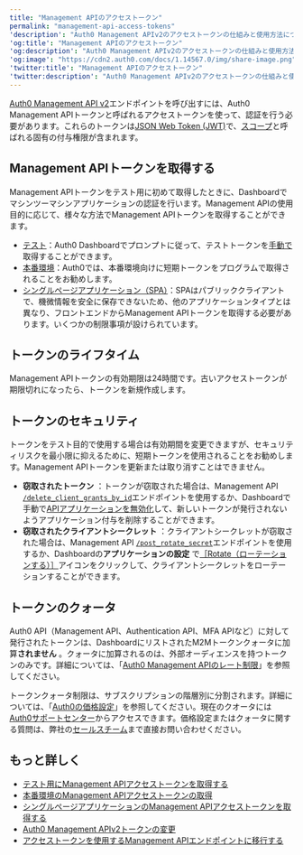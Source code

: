 ```yaml
---
title: "Management APIのアクセストークン"
permalink: "management-api-access-tokens"
'description': "Auth0 Management APIv2のアクセストークンの仕組みと使用方法について説明します。"
'og:title': "Management APIのアクセストークン"
'og:description': "Auth0 Management APIv2のアクセストークンの仕組みと使用方法について説明します。"
'og:image': "https://cdn2.auth0.com/docs/1.14567.0/img/share-image.png"
'twitter:title': "Management APIのアクセストークン"
'twitter:description': "Auth0 Management APIv2のアクセストークンの仕組みと使用方法について説明します。"
---
```


[Auth0 Management API v2](/docs/ja-jp/api/management/v2)エンドポイントを呼び出すには、Auth0 <Tooltip data-tooltip-id="react-containers-DefinitionTooltip-0" href="/docs/ja-jp/glossary?term=management-api" tip="Management API: 顧客が管理タスクを実行できるようにするための製品。" cta="用語集の表示">Management API</Tooltip>トークンと呼ばれるアクセストークンを使って、認証を行う必要があります。これらのトークンは[JSON Web Token (JWT)](/docs/ja-jp/secure/tokens/json-web-tokens)で、[スコープ](/docs/ja-jp/get-started/apis/scopes/api-scopes)と呼ばれる固有の付与権限が含まれます。

## Management APIトークンを取得する

Management APIトークンをテスト用に初めて取得したときに、Dashboardでマシンツーマシンアプリケーションの認証を行います。Management APIの使用目的に応じて、様々な方法でManagement APIトークンを取得することができます。

* [テスト](/docs/ja-jp/secure/tokens/access-tokens/management-api-access-tokens/get-management-api-access-tokens-for-testing)：<Tooltip data-tooltip-id="react-containers-DefinitionTooltip-0" href="/docs/ja-jp/glossary?term=auth0-dashboard" tip="Auth0 Dashboard: サービスを構成するためのAuth0の主製品。" cta="用語集の表示">Auth0 Dashboard</Tooltip>でプロンプトに従って、テストトークンを[手動で](https://manage.auth0.com/#/apis/management/explorer)取得することができます。
* [本番環境](/docs/ja-jp/secure/tokens/access-tokens/management-api-access-tokens/get-management-api-access-tokens-for-production)：Auth0では、本番環境向けに短期トークンをプログラムで取得されることをお勧めします。
* [シングルページアプリケーション（SPA）](/docs/ja-jp/secure/tokens/access-tokens/management-api-access-tokens/get-management-api-tokens-for-single-page-applications)：SPAはパブリッククライアントで、機微情報を安全に保存できないため、他のアプリケーションタイプとは異なり、フロントエンドからManagement APIトークンを取得する必要があります。いくつかの制限事項が設けられています。

## トークンのライフタイム

Management APIトークンの有効期限は24時間です。古いアクセストークンが期限切れになったら、トークンを新規作成します。

## トークンのセキュリティ

トークンをテスト目的で使用する場合は有効期間を変更できますが、セキュリティリスクを最小限に抑えるために、短期トークンを使用されることをお勧めします。Management APIトークンを更新または取り消すことはできません。

* **窃取されたトークン** ：トークンが窃取された場合は、Management API [`/delete_client_grants_by_id`](/docs/ja-jp/api/management/v2#!/Client_Grants/delete_client_grants_by_id)エンドポイントを使用するか、Dashboardで手動で[APIアプリケーションを無効化](https://manage.auth0.com/#/apis/management/authorized-applications)して、新しいトークンが発行されないようアプリケーション付与を削除することができます。
* **窃取されたクライアントシークレット** ：クライアントシークレットが窃取された場合は、Management API [`/post_rotate_secret`](/docs/ja-jp/api/management/v2#!/Clients/post_rotate_secret)エンドポイントを使用するか、Dashboardの**アプリケーションの設定** で[［Rotate（ローテーションする）］](https://manage.auth0.com/#/applications/{yourClientId}/settings)アイコンをクリックして、クライアントシークレットをローテーションすることができます。

## トークンのクォータ

Auth0 API（Management API、Authentication API、<Tooltip data-tooltip-id="react-containers-DefinitionTooltip-0" href="/docs/ja-jp/glossary?term=multifactor-authentication" tip="多要素認証（MFA）: ユーザー名とパスワードに加えて、SMS経由のコードなどの要素を使用するユーザー認証プロセス。" cta="用語集の表示">MFA</Tooltip> APIなど）に対して発行されたトークンは、DashboardにリストされたM2Mトークンクォータに加算**されません** 。クォータに加算されるのは、外部オーディエンスを持つトークンのみです。詳細については、「[Auth0 Management APIのレート制限](/docs/ja-jp/troubleshoot/customer-support/operational-policies/rate-limit-policy/management-api-endpoint-rate-limits)」を参照してください。

トークンクォータ制限は、サブスクリプションの階層別に分割されます。詳細については、「[Auth0の価格設定](https://auth0.com/pricing/)」を参照してください。現在のクオータには[Auth0サポートセンター](https://support.auth0.com/reports/quota)からアクセスできます。価格設定またはクォータに関する質問は、弊社の[セールスチーム](https://auth0.com/contact-us)まで直接お問い合わせください。

## もっと詳しく

* [テスト用にManagement APIアクセストークンを取得する](/docs/ja-jp/secure/tokens/access-tokens/management-api-access-tokens/get-management-api-access-tokens-for-testing)
* [本番環境のManagement APIアクセストークンの取得](/docs/ja-jp/secure/tokens/access-tokens/management-api-access-tokens/get-management-api-access-tokens-for-production)
* [シングルページアプリケーションのManagement APIアクセストークンを取得する](/docs/ja-jp/secure/tokens/access-tokens/management-api-access-tokens/get-management-api-tokens-for-single-page-applications)
* [Auth0 Management APIv2トークンの変更](/docs/ja-jp/secure/tokens/access-tokens/management-api-access-tokens/changes-in-auth0-management-apiv2-tokens)
* [アクセストークンを使用するManagement APIエンドポイントに移行する](/docs/ja-jp/troubleshoot/product-lifecycle/past-migrations/migrate-to-calling-api-with-access-tokens)